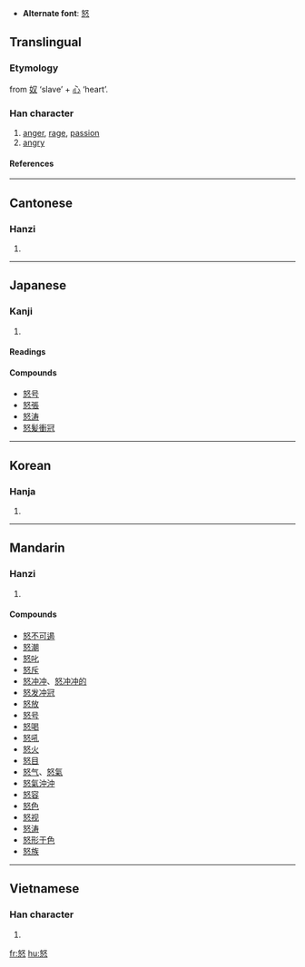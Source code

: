 * '''Alternate font''': [[怒]]

==Translingual==
===Etymology===
from [[奴]] ‘slave’ + [[心]] ‘heart’.
===Han character===
{{Han char|rn=61|rad=心|as=05|sn=9|four=4733<sub>4</sub>|canj=女水心 (VEP)}}
# [[anger]], [[rage]], [[passion]]
# [[angry]]
====References====
{{Han ref|kx=0380.080|dkj=10439|dj=0708.080|hdz=42282.030|uh=6012|ud=24594|bh=ABE3|bd=44003}}
----
==Cantonese==
===Hanzi===
{{yue-hanzi|jyut=|y=nou6}}
# {{defn|Cantonese}}
----
==Japanese==
===Kanji===
{{ja-kanji|grade=c|rs=心05}}
# {{defn|Japanese}} 
====Readings====
{{ja-readings|on=[[ど]] (do), [[ぬ]] (nu)|kun=[[いかる]] (ikaru), [[おこる]] (okoru)}}

====Compounds====
*[[怒号]]
*[[怒張]]
*[[怒涛]]
*[[怒髪衝冠]]
----
==Korean==
===Hanja===
{{ko-hanja|hangeul=노|eumhun=|rv=no|mr=no|y=no}}
# {{defn|Korean}}
----
==Mandarin==
===Hanzi===
{{cmn-hanzi|pin=[[nù]] (nu4)|wg=nu<sup>4</sup>}}
# {{defn|Mandarin}}

====Compounds====
*[[怒不可遏]]
*[[怒潮]]
*[[怒叱]]
*[[怒斥]]
*[[怒冲冲]]、[[怒冲冲的]]
*[[怒发冲冠]]
*[[怒放]]
*[[怒号]]
*[[怒喝]]
*[[怒吼]]
*[[怒火]]
*[[怒目]]
*[[怒气]]、[[怒氣]]
*[[怒氣沖沖]]
*[[怒容]]
*[[怒色]]
*[[怒视]]
*[[怒涛]]
*[[怒形于色]]
*[[怒族]]
----
==Vietnamese==
===Han character===
{{vi-hantu|nộ}}
# {{defn|Vietnamese}}

[[fr:怒]]
[[hu:怒]]